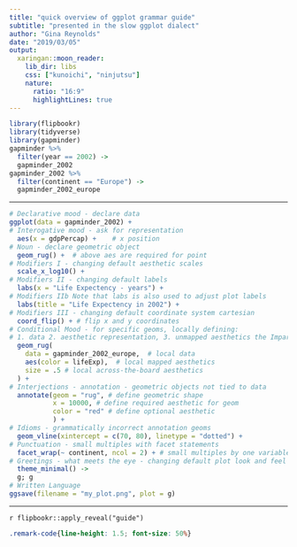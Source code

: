 ```yaml
---
title: "quick overview of ggplot grammar guide"
subtitle: "presented in the slow ggplot dialect"
author: "Gina Reynolds"
date: "2019/03/05"
output:
  xaringan::moon_reader:
    lib_dir: libs
    css: ["kunoichi", "ninjutsu"]
    nature:
      ratio: "16:9"
      highlightLines: true
---
```


```r
library(flipbookr)
library(tidyverse)
library(gapminder)
gapminder %>% 
  filter(year == 2002) -> 
  gapminder_2002
gapminder_2002 %>% 
  filter(continent == "Europe") -> 
  gapminder_2002_europe
```

---

```r
# Declarative mood - declare data
ggplot(data = gapminder_2002) +
# Interogative mood - ask for representation
  aes(x = gdpPercap) +    # x position
# Noun - declare geometric object
  geom_rug() +  # above aes are required for point
# Modifiers I - changing default aesthetic scales
  scale_x_log10() +
# Modifiers II - changing default labels
  labs(x = "Life Expectency - years") + 
# Modifiers IIb Note that labs is also used to adjust plot labels
  labs(title = "Life Expectency in 2002") + 
# Modifiers III - changing default coordinate system cartesian
  coord_flip() + # flip x and y coordinates
# Conditional Mood - for specific geoms, locally defining:
# 1. data 2. aesthetic representation, 3. unmapped aesthetics the Imparative mood
  geom_rug(
    data = gapminder_2002_europe,  # local data
    aes(color = lifeExp),  # local mapped aesthetics
    size = .5 # local across-the-board aesthetics
  ) +
# Interjections - annotation - geometric objects not tied to data
  annotate(geom = "rug", # define geometric shape
           x = 10000, # define required aesthetic for geom
           color = "red" # define optional aesthetic
           ) +
# Idioms - grammatically incorrect annotation geoms 
  geom_vline(xintercept = c(70, 80), linetype = "dotted") +  
# Punctuation - small multiples with facet statements
  facet_wrap(~ continent, ncol = 2) + # small multiples by one variable  
# Greetings - what meets the eye - changing default plot look and feel
  theme_minimal() ->
  g; g
# Written Language
ggsave(filename = "my_plot.png", plot = g)
```

---

`r flipbookr::apply_reveal("guide")`

```css
.remark-code{line-height: 1.5; font-size: 50%}
```

